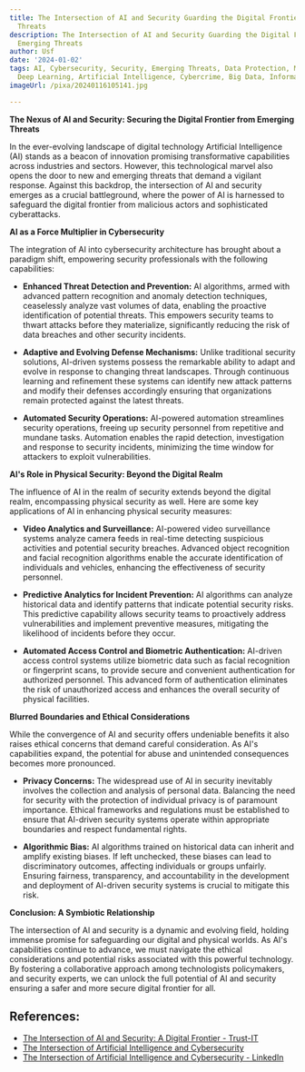 ```yaml
---
title: The Intersection of AI and Security Guarding the Digital Frontier Against Emerging
  Threats
description: The Intersection of AI and Security Guarding the Digital Frontier Against
  Emerging Threats
author: Usf
date: '2024-01-02'
tags: AI, Cybersecurity, Security, Emerging Threats, Data Protection, Machine Learning,
  Deep Learning, Artificial Intelligence, Cybercrime, Big Data, Information Security
imageUrl: /pixa/20240116105141.jpg

---
```

**The Nexus of AI and Security:  Securing the Digital  Frontier from Emerging Threats**

In the ever-evolving  landscape of digital technology Artificial Intelligence (AI) stands as a beacon of innovation promising transformative capabilities across  industries and sectors. However, this technological marvel also  opens the door to new and emerging threats that demand a vigilant  response. Against this backdrop,  the intersection of AI and security emerges as a crucial battleground, where the power of AI  is harnessed to safeguard the digital frontier  from malicious actors and sophisticated cyberattacks.

**AI as a Force Multiplier in Cybersecurity**

The  integration of  AI into cybersecurity  architecture has brought about a  paradigm shift,  empowering security professionals with the following capabilities:

*  **Enhanced Threat Detection and Prevention:** AI algorithms, armed with advanced pattern recognition and anomaly detection techniques,  ceaselessly analyze vast volumes  of data, enabling the  proactive  identification of potential threats. This empowers security teams to thwart attacks  before they materialize, significantly reducing the risk of data  breaches and other security incidents.

* **Adaptive and Evolving Defense Mechanisms:** Unlike traditional security solutions, AI-driven systems possess the remarkable ability to adapt and  evolve in response to changing threat landscapes. Through  continuous learning and refinement  these systems can  identify  new attack patterns and modify their defenses accordingly ensuring that  organizations  remain protected against  the latest threats.

* **Automated Security Operations:** AI-powered automation  streamlines security operations, freeing up security personnel  from repetitive  and mundane tasks. Automation enables the rapid detection, investigation and response to security incidents, minimizing the time window for attackers to exploit vulnerabilities.

**AI's Role in Physical Security: Beyond the Digital Realm**

The influence of AI in the realm of security extends beyond the digital realm, encompassing physical security as well. Here are some key applications of AI in enhancing physical security measures:

* **Video Analytics and Surveillance:** AI-powered video surveillance systems analyze camera feeds in real-time  detecting suspicious activities and potential security breaches. Advanced object recognition and  facial recognition algorithms enable the accurate identification  of individuals and vehicles, enhancing the effectiveness of security personnel.

* **Predictive Analytics for Incident Prevention:** AI algorithms can analyze historical  data and identify patterns  that indicate potential security  risks. This predictive capability allows security teams to proactively address  vulnerabilities and implement preventive measures,  mitigating the likelihood of incidents before they occur.

* **Automated Access Control and Biometric Authentication:** AI-driven access control systems utilize biometric data such as facial recognition or fingerprint scans, to provide secure and convenient authentication for authorized personnel. This  advanced form of authentication eliminates  the risk  of unauthorized access and enhances the overall security of physical facilities.

**Blurred Boundaries and Ethical Considerations**

While the  convergence  of AI and security offers undeniable  benefits it also raises ethical concerns that demand careful  consideration. As AI's capabilities expand, the potential for abuse and unintended consequences becomes more pronounced.

* **Privacy  Concerns:** The widespread use of AI in security inevitably involves the collection and analysis of personal  data. Balancing the need for security with the protection of individual privacy is of paramount importance. Ethical frameworks and regulations must be established to ensure that AI-driven security systems operate within appropriate boundaries and respect fundamental rights.

* **Algorithmic  Bias:** AI  algorithms trained  on historical data  can inherit and amplify existing biases. If left unchecked, these  biases can lead to discriminatory outcomes, affecting individuals  or groups unfairly. Ensuring fairness, transparency, and accountability in the development  and deployment of AI-driven security systems is crucial to mitigate this risk.

**Conclusion: A Symbiotic Relationship**

The intersection  of AI and security is a dynamic and evolving field, holding immense promise for safeguarding our digital and physical worlds. As AI's capabilities continue to advance, we must  navigate the ethical  considerations and potential risks associated with this powerful technology. By fostering a  collaborative approach among technologists policymakers,  and security experts, we can unlock the full potential of AI and security ensuring a safer  and more secure digital frontier for all.

## References:
- [The Intersection of AI and Security: A Digital Frontier - Trust-IT](https://www.trust-it.gr/the-intersection-of-ai-and-security-a-digital-frontier/)
- [The Intersection of Artificial Intelligence and Cybersecurity](https://www.codecraftlabo.net/2023/12/the-intersection-of-artificial.html)
- [The Intersection of Artificial Intelligence and Cybersecurity - LinkedIn](https://www.linkedin.com/pulse/intersection-artificial-intelligence-cybersecurity-dawood-ali?trk=article-ssr-frontend-pulse_more-articles_related-content-card)
